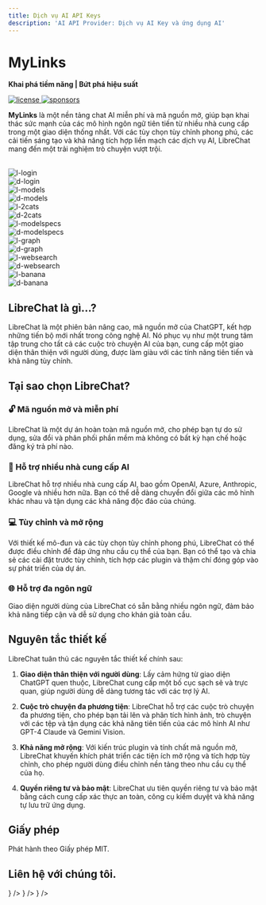 ```yaml
---
title: Dịch vụ AI API Keys
description: 'AI API Provider: Dịch vụ AI Key và ứng dụng AI'
---
```



<div style={{ marginBottom: '-10px', marginTop: '20px' }}>
  <LCLogo />
</div>

# MyLinks

**Khai phá tiềm năng | Bứt phá hiệu suất**

<p className="_flex _h-6 _mt-4 _gap-2">
  <a href="https://github.com/danny-avila/LibreChat/blob/main/LICENSE" target="_blank">
    <img
      alt="license"
      src="https://img.shields.io/github/license/danny-avila/LibreChat?style=for-the-badge&logo=github&logoColor=white&labelColor=000000"
      loading="lazy"
      decoding="async"
    ></img>
  </a>
  <a aria-label="Sponsors" href="https://github.com/sponsors/danny-avila" target="_blank">
    <img
      alt="sponsors"
      src="https://img.shields.io/badge/SPONSORS-red.svg?style=for-the-badge&logo=github-sponsors&logoColor=white&labelColor=000000&logoWidth=20"
      loading="lazy"
      decoding="async"
    ></img>
  </a>
</p>

**MyLinks** là một nền tảng chat AI miễn phí và mã nguồn mở, giúp bạn khai thác sức mạnh của các mô hình ngôn ngữ tiên tiến từ nhiều nhà cung cấp trong một giao diện thống nhất. Với các tùy chọn tùy chỉnh phong phú, các cải tiến sáng tạo và khả năng tích hợp liền mạch các dịch vụ AI, LibreChat mang đến một trải nghiệm trò chuyện vượt trội.

<div>&nbsp;</div>

<div style={{ maxWidth: '100%', margin: 'auto' }}>
  <Carousel autoplay animationDuration={4000} perView={1}>
    <div style={{ display: 'flex', justifyContent: 'center', alignItems: 'center' }}>
      <div className="image-light-theme">
        <Image src="https://github.com/danny-avila/LibreChat/assets/32828263/7fd1602d-6c93-487c-913c-1551e4e5a421" alt="l-login" width={320} height={512} />
      </div>
      <div className="image-dark-theme">
        <Image src="https://github.com/danny-avila/LibreChat/assets/32828263/68407d02-480c-493e-93b1-1c4e2753d4bb" alt="d-login" width={320} height={512} />
      </div>
    </div>
    <div style={{ display: 'flex', justifyContent: 'center', alignItems: 'center' }}>
      <div className="image-light-theme">
        <Image src="https://github.com/danny-avila/LibreChat/assets/32828263/0f231e74-bca5-462a-9ed9-4a8245666ddd" alt="l-models" width={320} height={512} />
      </div>
      <div className="image-dark-theme">
        <Image src="https://github.com/danny-avila/LibreChat/assets/32828263/c11047fd-e297-4063-a3f9-cae7a5d01d59" alt="d-models" width={320} height={512} />
      </div>
    </div>
    <div style={{ display: 'flex', justifyContent: 'center', alignItems: 'center' }}>
      <div className="image-light-theme">
        <Image src="https://github.com/danny-avila/LibreChat/assets/32828263/ca038204-61e7-44ac-9e6a-3a9758928171" alt="l-2cats" width={320} height={512} />
      </div>
      <div className="image-dark-theme">
        <Image src="https://github.com/danny-avila/LibreChat/assets/32828263/7b2552a6-8a00-4f4b-8b32-869f62a7841a" alt="d-2cats" width={320} height={512} />
      </div>
    </div>
    <div style={{ display: 'flex', justifyContent: 'center', alignItems: 'center' }}>
      <div className="image-light-theme">
        <Image src="https://github.com/danny-avila/LibreChat/assets/32828263/7c6b6641-d303-473d-bbdc-befbd0453de3" alt="l-modelspecs" width={320} height={512} />
      </div>
      <div className="image-dark-theme">
        <Image src="https://github.com/danny-avila/LibreChat/assets/32828263/946c4801-07e4-4b87-922b-2152baa60fdf" alt="d-modelspecs" width={320} height={512} />
      </div>
    </div>
    <div style={{ display: 'flex', justifyContent: 'center', alignItems: 'center' }}>
      <div className="image-light-theme">
        <Image src="https://github.com/danny-avila/LibreChat/assets/32828263/936f4823-6c52-449a-bc36-45aa0b8d5971" alt="l-graph" width={320} height={512} />
      </div>
      <div className="image-dark-theme">
        <Image src="https://github.com/danny-avila/LibreChat/assets/32828263/fd7010e6-5df5-4990-8eff-1521b6b02139" alt="d-graph" width={320} height={512} />
      </div>
    </div>
    <div style={{ display: 'flex', justifyContent: 'center', alignItems: 'center' }}>
      <div className="image-light-theme">
        <Image src="https://github.com/danny-avila/LibreChat/assets/32828263/169a452c-32be-4b48-b68a-7571ef9e672c" alt="l-websearch" width={320} height={512} />
      </div>
      <div className="image-dark-theme">
        <Image src="https://github.com/danny-avila/LibreChat/assets/32828263/d235d81f-319e-4dbe-8f70-d53d6813771b" alt="d-websearch" width={320} height={512} />
      </div>
    </div>
    <div style={{ display: 'flex', justifyContent: 'center', alignItems: 'center' }}>
      <div className="image-light-theme">
        <Image src="https://github.com/danny-avila/LibreChat/assets/32828263/9473cec0-0b29-4785-b82d-c92cb58a970d" alt="l-banana" width={320} height={512} />
      </div>
      <div className="image-dark-theme">
        <Image src="https://github.com/danny-avila/LibreChat/assets/32828263/3e8c742d-7ad1-4649-8fe9-3114bcfa6849" alt="d-banana" width={320} height={512} />
      </div>
    </div>
  </Carousel>
</div>

## LibreChat là gì...?

LibreChat là một phiên bản nâng cao, mã nguồn mở của ChatGPT, kết hợp những tiến bộ mới nhất trong công nghệ AI. Nó phục vụ như một trung tâm tập trung cho tất cả các cuộc trò chuyện AI của bạn, cung cấp một giao diện thân thiện với người dùng, được làm giàu với các tính năng tiên tiến và khả năng tùy chỉnh.

## Tại sao chọn LibreChat?

### 🔓 Mã nguồn mở và miễn phí

LibreChat là một dự án hoàn toàn mã nguồn mở, cho phép bạn tự do sử dụng, sửa đổi và phân phối phần mềm mà không có bất kỳ hạn chế hoặc đăng ký trả phí nào.

### 🤖 Hỗ trợ nhiều nhà cung cấp AI

LibreChat hỗ trợ nhiều nhà cung cấp AI, bao gồm OpenAI, Azure, Anthropic, Google và nhiều hơn nữa. Bạn có thể dễ dàng chuyển đổi giữa các mô hình khác nhau và tận dụng các khả năng độc đáo của chúng.

### 💻 Tùy chỉnh và mở rộng

Với thiết kế mô-đun và các tùy chọn tùy chỉnh phong phú, LibreChat có thể được điều chỉnh để đáp ứng nhu cầu cụ thể của bạn. Bạn có thể tạo và chia sẻ các cài đặt trước tùy chỉnh, tích hợp các plugin và thậm chí đóng góp vào sự phát triển của dự án.

### 🌐 Hỗ trợ đa ngôn ngữ

Giao diện người dùng của LibreChat có sẵn bằng nhiều ngôn ngữ, đảm bảo khả năng tiếp cận và dễ sử dụng cho khán giả toàn cầu.

## Nguyên tắc thiết kế

LibreChat tuân thủ các nguyên tắc thiết kế chính sau:

1. **Giao diện thân thiện với người dùng**: Lấy cảm hứng từ giao diện ChatGPT quen thuộc, LibreChat cung cấp một bố cục sạch sẽ và trực quan, giúp người dùng dễ dàng tương tác với các trợ lý AI.

2. **Cuộc trò chuyện đa phương tiện**: LibreChat hỗ trợ các cuộc trò chuyện đa phương tiện, cho phép bạn tải lên và phân tích hình ảnh, trò chuyện với các tệp và tận dụng các khả năng tiên tiến của các mô hình AI như GPT-4 Claude và Gemini Vision.

3. **Khả năng mở rộng**: Với kiến trúc plugin và tính chất mã nguồn mở, LibreChat khuyến khích phát triển các tiện ích mở rộng và tích hợp tùy chỉnh, cho phép người dùng điều chỉnh nền tảng theo nhu cầu cụ thể của họ.

4. **Quyền riêng tư và bảo mật**: LibreChat ưu tiên quyền riêng tư và bảo mật bằng cách cung cấp xác thực an toàn, công cụ kiểm duyệt và khả năng tự lưu trữ ứng dụng.

## Giấy phép

Phát hành theo Giấy phép MIT.

## Liên hệ với chúng tôi.

<Cards num={3}>
  <Cards.Card title="Thảo luận trên GitHub" href="/gh-discussions" icon={<Github />} />
  <Cards.Card title="Discord" href="/discord" icon={<Discord />} />
  <Cards.Card title="contact@librechat.ai" href="mailto:contact@librechat.ai" icon={<Mail />} />
</Cards>
